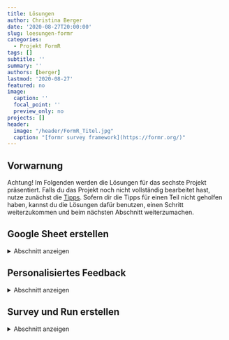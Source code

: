 ```yaml
---
title: Lösungen 
author: Christina Berger
date: '2020-08-27T20:00:00'
slug: loesungen-formr
categories:
  - Projekt FormR
tags: []
subtitle: ''
summary: ''
authors: [berger]
lastmod: '2020-08-27'
featured: no
image:
  caption: ''
  focal_point: ''
  preview_only: no
projects: []
header:
  image: "/header/FormR_Titel.jpg"
  caption: "[formr survey framework](https://formr.org/)"
---
```



## Vorwarnung

Achtung! Im Folgenden werden die Lösungen für das sechste Projekt präsentiert. Falls du das Projekt noch nicht vollständig bearbeitet hast, nutze zunächst die [Tipps](/post/tipps-formr). Sofern dir die Tipps für einen Teil nicht geholfen haben, kannst du die Lösungen dafür benutzen, einen Schritt weiterzukommen und beim nächsten Abschnitt weiterzumachen.


## Google Sheet erstellen
<details><summary>Abschnitt anzeigen</summary>

Der erste Schritt für unsere Umfrage ist das Google spreadsheet. Das kannst du über deinen Google Account erstellen. Wenn du keinen hast, kannst du auch jedes andere Tabellenprogramm nutzen, wie beispielsweise Excel oder Gnumeric. Mein Google Sheet findest du [hier](https://docs.google.com/spreadsheets/d/1uhTm81XGaZMnPAiNjMzpDz34VxDDW7qZThicagZ59Yo/edit#gid=0).

Zunächst solltest du alle Spalten richtig benennen und zuordnen können. Dafür brauchst du auf jeden Fall `type`, `name` und `label` . `showif` benötigtst du, weil du Bedingungen für den Fragebogen bzw. für die einzelnen Items einfügen willst. Außerdem ist es sinnvoll bei `choice1` und `choice2` Ankerbeispiele für die beiden Pole hinzuschreiben, um invertierte Antworten zu verhindern. `optional` brauchst du nicht, wenn eine Antwort zu jedem Item verpflichtend sein soll. Da dies der default ist musst du dafür nichts angeben. Mit `*` macht du deutlich, dass das Item nicht beantworten werden muss. Die Spalte `explanantion` ist für deine Ordnung und dein eigenes Verständnis zuständig.

Im zweiten Schritt solltest du die Items in die `label`-Spalte einfügen und ihnen einen Variablennamen geben. Außerdem brauchst du eine Antwortskala, wobei für die meisten psychologischen Tests die Likert-Skala verwendet wird. Diese kannst du mit `rating_button` verwenden. Zusätzlich musst du die minimale und die maximale Punktzahl sowie auch die Schrittgröße angeben. Ich habe mich für die fünf Antwortmöglichkeiten 1, 2, 3, 4 und 5 entschieden und benutzte daher den Code `rating_button 1,5,1`.

Zusätzlich zu diesem Fragebogen habe ich zu Beginn eine Willkommensnachricht vom Typ `note` hinterlassen und im Anschluss nach dem Alter gefragt. Die Altersabfrage habe ich über den Typ `number` gemacht, wobei auch hier das minimale und das maximale Alter sowie auch die Schrittzahl (1) angegeben werden müssen. Für den Fragebogen habe ich im Anschluss die Bedingung aufgestellt, dass die Teilnehmer über 12 Jahre alt sein müssen (in der Spalte `showif` steht daher age > 12).

Mit dem type `submit` kann man eine zweite Seite einfügen, was sinnvoll ist, wenn man Bedingungen abfragen will oder wenn man personalisiertes Feedback geben möchte, wie es bei uns der Fall ist.
</details>

## Personalisiertes Feedback
<details><summary>Abschnitt anzeigen</summary>

Für unser internes Feedback müssen wir zunächst Mittelwerte über alle Items zu den jeweiligen Persönlichkeitseigenschaften bilden. Dabei müssen wir die jeweiligen Namen der Items aufrufen.

```r
N1 <- 3
N2 <- 5
N3 <- 4
N4 <- 2
N5 <- 4
N6 <- 5
N7 <- 2
N8 <- 3
E1 <- 1
E2 <- 3
E3 <- 5
E4 <- 3
E5 <- 3
E6 <- 2
E7 <- 1
E8 <- 5
G1 <- 2
G2 <- 5
G3 <- 4
G4 <- 4
G5 <- 3
G6 <- 2
G7 <- 3
G8 <- 1
V1 <- 3
V2 <- 2
V3 <- 2
V4 <- 3
V5 <- 5
V6 <- 2
V7 <- 2
V8 <- 1
O1 <- 1
O2 <- 3
O3 <- 3
O4 <- 2
O5 <- 1
O6 <- 2
O7 <- 5
O8 <- 3

```

```r
N <- mean(c(N1, N2, N3, N4, N5, N6, N7, N8))
E <- mean(c(E1, E2, E3, E4, E5, E6, E7, E8))
O <- mean(c(O1, O2, O3, O4, O5, O6, O7, O8))
V <- mean(c(V1, V2, V3, V4, V5, V6, V7, V8))
G <- mean(c(G1, G2, G3, G4, G5, G6, G7, G8))
```

Als nächstes müssen wir eine Matrix aus diesen Mittelwerten bilden. Dabei nutzen wir den Befehl `as.matrix`, um die Mittelwerte zu einer Matrix zu konvertieren, und im Anschluss `t()`, um die Matrix zu transponieren. Wenn du nicht mehr weißt, was eine transponierte Matrix ist und wofür man sie braucht, kannst du dir [hier](https://www.youtube.com/watch?v=MbtvhxTYRgs) nochmal ein Video anschauen. Für unsere Grafik müssen die Spalten nun nur noch Namen bekommen, indem wir mit `colnames` den Spalten die richtigen Eigenschaften zuweisen.

```r
Big <- t(as.matrix(c(E, G, N, O, V)))
colnames(Big) <- c('Extraversion', 'Gewissenhaftigkeit', 'Neurotizismus', 'Offenheit', 'Verträglichkeit')
```

Für die Grafik benötigen wir das Packet `fmsb`. Das steht für *Functions for Medical Statistical Book* und ist ehemals für die Darstellung von medizinischen Daten in Japan entwickelt worden.

```r
#install.packages('fmsb')
library(fmsb)
```

Die letzten wichtigen Schritte sind, unsere Daten in einen Dataframe zu konvertieren und zu jeder Variable den maximalen und minimalen Wert anzugeben. Das bedeutet, dass wir für unser Diagramm den Wertebereich angeben müssen. Damit besteht unsere Tabelle jetzt aus, mehreren Variablen mit den richtig zugeordneten Überschriften, die die durchschnittlichen Werte (hier nur beispielhafte Werte) sowie auch Minimum und Maximum, sprich 1 und 5, enthalten.

```r
Big <- as.data.frame(Big)
Big <- rbind(rep(5,5) , rep(1,5) , Big)
Big
```

Der Befehl, um unser SpiderPlot zu erstellen, ist dieser:
```r
radarchart(Big)
```

Wenn dieser Code in R funktioniert, solltest du ihn in eine neue Zeile von deiner Tabelle einfügen. Damit ist deine Tabelle komplett. Jetzt bist du bereit, deine Tabelle auf der Website von FormR einzulesen, indem du den Link des Google Sheets kopierst und dort an der dafür vorgehenen Stelle einfügst.
</details>


## Survey und Run erstellen
<details><summary>Abschnitt anzeigen</summary>

Auf der Website von FormR kannst du nun eine neue `Survey` erstellen und diese testen. Im Anschluss musst du einen neuen `Run` erstellen und die Umfrage hinzufügen. Außerdem benötigst du einen Stop-Befehl, um die Studie zum Laufen zu bringen. Um deine Studie verschicken zu können, musst du oben rechts bei `publicness` die Studie auf öffentlich stellen. Direkt rechts neben dem Namen deiner Studie sieht du dann einen Link, den du kopieren kannst und an deinen Probanden zur Teilnahme an der Studie schicken kannst. Meine vollständige Umfrage findest du [hier](https://bigfivegoethe.formr.org).
</details>
